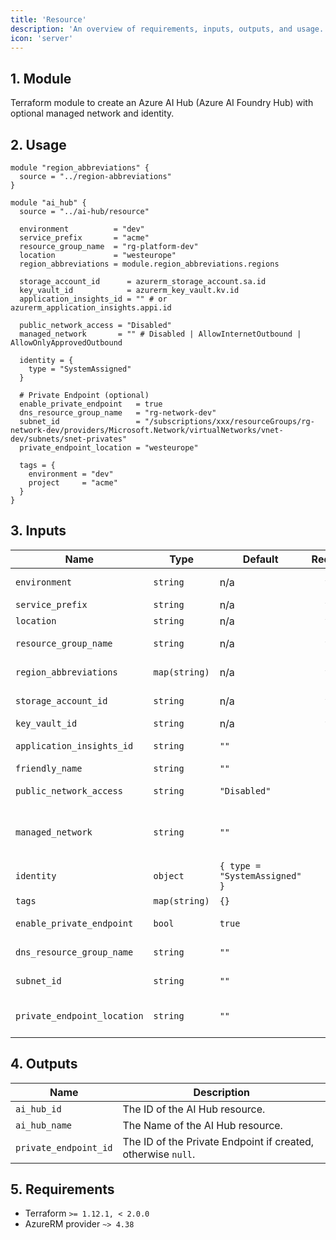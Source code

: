 ```yaml
---
title: 'Resource'
description: 'An overview of requirements, inputs, outputs, and usage.'
icon: 'server'
---
```


## 1. Module
Terraform module to create an Azure AI Hub (Azure AI Foundry Hub) with optional managed network and identity.

## 2. Usage
```hcl
module "region_abbreviations" {
  source = "../region-abbreviations"
}

module "ai_hub" {
  source = "../ai-hub/resource"

  environment          = "dev"
  service_prefix       = "acme"
  resource_group_name  = "rg-platform-dev"
  location             = "westeurope"
  region_abbreviations = module.region_abbreviations.regions

  storage_account_id      = azurerm_storage_account.sa.id
  key_vault_id            = azurerm_key_vault.kv.id
  application_insights_id = "" # or azurerm_application_insights.appi.id

  public_network_access = "Disabled"
  managed_network       = "" # Disabled | AllowInternetOutbound | AllowOnlyApprovedOutbound

  identity = {
    type = "SystemAssigned"
  }

  # Private Endpoint (optional)
  enable_private_endpoint   = true
  dns_resource_group_name   = "rg-network-dev"
  subnet_id                 = "/subscriptions/xxx/resourceGroups/rg-network-dev/providers/Microsoft.Network/virtualNetworks/vnet-dev/subnets/snet-privates"
  private_endpoint_location = "westeurope"

  tags = {
    environment = "dev"
    project     = "acme"
  }
}
```

## 3. Inputs
| Name | Type | Default | Required | Description |
|------|------|---------|:--------:|-------------|
| `environment` | `string` | n/a | yes | Environment project (dev, qua or prd). |
| `service_prefix` | `string` | n/a | yes | Prefix or name of the project. |
| `location` | `string` | n/a | yes | Azure region. |
| `resource_group_name` | `string` | n/a | yes | Resource group in which to create the AI Hub. |
| `region_abbreviations` | `map(string)` | n/a | yes | Map of Azure locations to abbreviations. |
| `storage_account_id` | `string` | n/a | yes | ID of an existing Storage Account. |
| `key_vault_id` | `string` | n/a | yes | ID of an existing Key Vault. |
| `application_insights_id` | `string` | `""` | no | Optional Application Insights resource ID. |
| `friendly_name` | `string` | `""` | no | Optional friendly display name. |
| `public_network_access` | `string` | `"Disabled"` | no | Public network access (Enabled, Disabled). |
| `managed_network` | `string` | `""` | no | Managed network isolation mode (Disabled, AllowInternetOutbound, AllowOnlyApprovedOutbound). |
| `identity` | `object` | `{ type = "SystemAssigned" }` | no | Managed identity configuration. |
| `tags` | `map(string)` | `{}` | no | Optional tags. |
| `enable_private_endpoint` | `bool` | `true` | no | Create a private endpoint to resource |
| `dns_resource_group_name` | `string` | `""` | no | DNS zone for the private endpoint. |
| `subnet_id` | `string` | `""` | no | Subnet ID for the private endpoint. |
| `private_endpoint_location` | `string` | `""` | no | Location to deploy the Private Endpoint. If empty, falls back to module location. |

## 4. Outputs
| Name | Description |
|------|-------------|
| `ai_hub_id` | The ID of the AI Hub resource. |
| `ai_hub_name` | The Name of the AI Hub resource. |
| `private_endpoint_id` | The ID of the Private Endpoint if created, otherwise `null`. |

## 5. Requirements
- Terraform `>= 1.12.1, < 2.0.0`
- AzureRM provider `~> 4.38`
